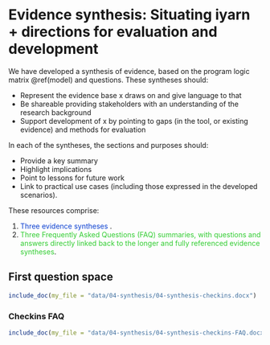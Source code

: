 # Evidence synthesis: Situating iyarn + directions for evaluation and development {#evidence-synthesis}

We have developed a synthesis of evidence, based on the program logic matrix \@ref(model) and questions. These syntheses should:

* Represent the evidence base x draws on and give language to that
* Be shareable providing stakeholders with an understanding of the research background
* Support development of x by pointing to gaps (in the tool, or existing evidence) and methods for evaluation

In each of the syntheses, the sections and purposes should:

* Provide a key summary
* Highlight implications  
* Point to lessons for future work
* Link to practical use cases (including those expressed in the developed scenarios). 

These resources comprise:

1. <span style="color:#0d41d1">Three evidence syntheses </span>.
1. <span style="color:#32cd32">Three Frequently Asked Questions (FAQ) summaries, with questions and answers directly linked back to the longer and fully referenced evidence syntheses</span>.


## First question space {#synthesis-checkins}

```r

include_doc(my_file = "data/04-synthesis/04-synthesis-checkins.docx")

```

### Checkins FAQ

```r

include_doc(my_file = "data/04-synthesis/04-synthesis-checkins-FAQ.docx")

```

